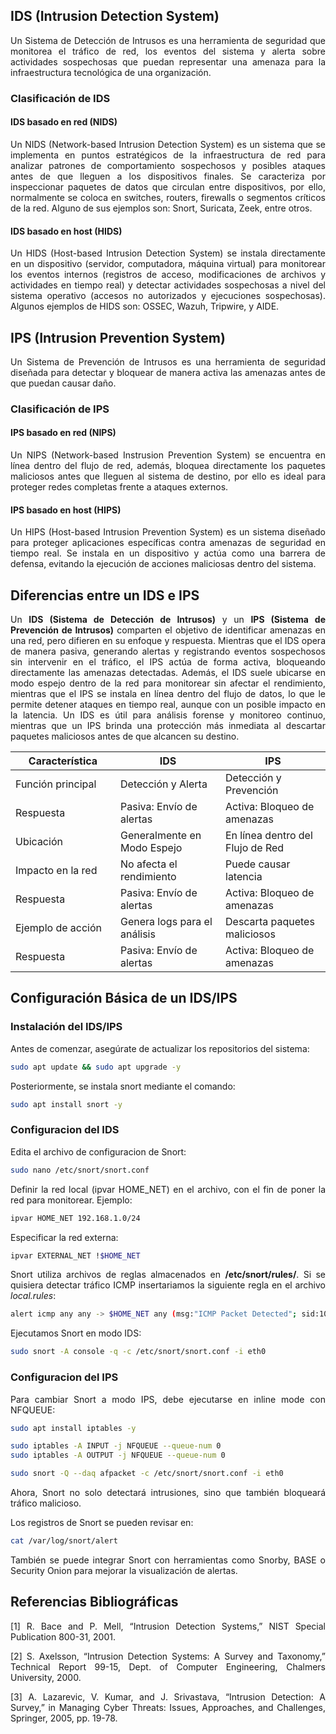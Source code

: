 
## IDS (Intrusion Detection System)
::: {style="text-align: justify;"}
Un Sistema de Detección de Intrusos es una herramienta de seguridad que monitorea el tráfico de red, los eventos del sistema y alerta sobre actividades sospechosas que puedan representar una amenaza para la infraestructura tecnológica de una organización.
:::

### Clasificación de IDS
#### IDS basado en red (NIDS)
::: {style="text-align: justify;"}
Un NIDS (Network-based Intrusion Detection System) es un sistema que se implementa en puntos estratégicos de la infraestructura de red para analizar patrones de comportamiento sospechosos y posibles ataques antes de que lleguen a los dispositivos finales. Se caracteriza por inspeccionar paquetes de datos que circulan entre dispositivos, por ello, normalmente se coloca en switches, routers, firewalls o segmentos críticos de la red. Alguno de sus ejemplos son: Snort, Suricata, Zeek, entre otros.
:::
#### IDS basado en host (HIDS)
::: {style="text-align: justify;"}
Un HIDS (Host-based Intrusion Detection System) se instala directamente en un dispositivo (servidor, computadora, máquina virtual) para monitorear los eventos internos (registros de acceso, modificaciones de archivos y actividades en tiempo real) y detectar actividades sospechosas a nivel del sistema operativo (accesos no autorizados y ejecuciones sospechosas). Algunos ejemplos de HIDS son: OSSEC, Wazuh, Tripwire, y AIDE.
:::
## IPS (Intrusion Prevention System)
::: {style="text-align: justify;"}
Un Sistema de Prevención de Intrusos es una herramienta de seguridad diseñada para detectar y bloquear de manera activa las amenazas antes de que puedan causar daño. 
:::
### Clasificación de IPS
#### IPS basado en red (NIPS)
::: {style="text-align: justify;"}
Un NIPS (Network-based Instrusion Prevention System) se encuentra en línea dentro del flujo de red, además, bloquea directamente los paquetes maliciosos antes que lleguen al sistema de destino, por ello es ideal para proteger redes completas frente a ataques externos.
:::
#### IPS basado en host (HIPS)
::: {style="text-align: justify;"}
Un HIPS (Host-based Intrusion Prevention System) es un sistema diseñado para proteger aplicaciones específicas contra amenazas de seguridad en tiempo real. Se instala en un dispositivo y actúa como una barrera de defensa, evitando la ejecución de acciones maliciosas dentro del sistema.
:::

## Diferencias entre un IDS e IPS
::: {style="text-align: justify;"}

Un **IDS (Sistema de Detección de Intrusos)** y un **IPS (Sistema de Prevención de Intrusos)** comparten el objetivo de identificar amenazas en una red, pero difieren en su enfoque y respuesta. Mientras que el IDS opera de manera pasiva, generando alertas y registrando eventos sospechosos sin intervenir en el tráfico, el IPS actúa de forma activa, bloqueando directamente las amenazas detectadas. Además, el IDS suele ubicarse en modo espejo dentro de la red para monitorear sin afectar el rendimiento, mientras que el IPS se instala en línea dentro del flujo de datos, lo que le permite detener ataques en tiempo real, aunque con un posible impacto en la latencia. Un IDS es útil para análisis forense y monitoreo continuo, mientras que un IPS brinda una protección más inmediata al descartar paquetes maliciosos antes de que alcancen su destino.

| **Característica**  | **IDS**  | **IPS**  |
|---------------|---------------|---------------|
| Función principal | Detección y Alerta | Detección y Prevención|
| Respuesta | Pasiva: Envío de alertas | Activa: Bloqueo de amenazas |
| Ubicación | Generalmente en Modo Espejo | En línea dentro del Flujo de Red |
| Impacto en la red | No afecta el rendimiento | Puede causar latencia |
| Respuesta | Pasiva: Envío de alertas | Activa: Bloqueo de amenazas |
| Ejemplo de acción | Genera logs para el análisis | Descarta paquetes maliciosos |
| Respuesta | Pasiva: Envío de alertas | Activa: Bloqueo de amenazas |

:::

## Configuración Básica de un IDS/IPS
### Instalación del IDS/IPS
::: {style="text-align: justify;"}
Antes de comenzar, asegúrate de actualizar los repositorios del sistema:

```bash
sudo apt update && sudo apt upgrade -y
```

Posteriormente, se instala snort mediante el comando:
```bash
sudo apt install snort -y
```
:::
### Configuracion del IDS
::: {style="text-align: justify;"}
Edita el archivo de configuracion de Snort:

```bash
sudo nano /etc/snort/snort.conf
```

Definir la red local (ipvar HOME_NET) en el archivo, con el fin de poner la red para monitorear. Ejemplo:

```bash
ipvar HOME_NET 192.168.1.0/24
```

Especificar la red externa:

```bash
ipvar EXTERNAL_NET !$HOME_NET
```

Snort utiliza archivos de reglas almacenados en **/etc/snort/rules/**. Si se quisiera detectar tráfico ICMP insertariamos la siguiente regla en el archivo *local.rules*:

```bash
alert icmp any any -> $HOME_NET any (msg:"ICMP Packet Detected"; sid:1000001; rev:1;)
```

Ejecutamos Snort en modo IDS: 

```bash
sudo snort -A console -q -c /etc/snort/snort.conf -i eth0
```

:::
### Configuracion del IPS
::: {style="text-align: justify;"}
Para cambiar Snort a modo IPS, debe ejecutarse en inline mode con NFQUEUE:

```bash
sudo apt install iptables -y
```

```bash
sudo iptables -A INPUT -j NFQUEUE --queue-num 0
sudo iptables -A OUTPUT -j NFQUEUE --queue-num 0
```

```bash
sudo snort -Q --daq afpacket -c /etc/snort/snort.conf -i eth0
```

Ahora, Snort no solo detectará intrusiones, sino que también bloqueará tráfico malicioso.

Los registros de Snort se pueden revisar en:
```bash
cat /var/log/snort/alert
```

También se puede integrar Snort con herramientas como Snorby, BASE o Security Onion para mejorar la visualización de alertas.
:::
## Referencias Bibliográficas
::: {style="text-align: justify;"}
[1] R. Bace and P. Mell, "Intrusion Detection Systems," NIST Special Publication 800-31, 2001.

[2] S. Axelsson, "Intrusion Detection Systems: A Survey and Taxonomy," Technical Report 99-15, Dept. of Computer Engineering, Chalmers University, 2000.

[3] A. Lazarevic, V. Kumar, and J. Srivastava, "Intrusion Detection: A Survey," in Managing Cyber Threats: Issues, Approaches, and Challenges, Springer, 2005, pp. 19-78.
:::